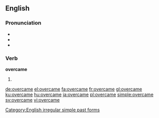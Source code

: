 ==English==

===Pronunciation===
* {{X-SAMPA|/'ov3kEm/}}
* {{IPA|/ɔvəɻˈkeɪm/}}
* {{rhymes|eɪm}}

===Verb===
'''overcame'''

# {{en-simple past of|overcome}}

[[Category:English irregular simple past forms]]

[[de:overcame]]
[[el:overcame]]
[[fa:overcame]]
[[fr:overcame]]
[[gl:overcame]]
[[ku:overcame]]
[[hu:overcame]]
[[ja:overcame]]
[[pl:overcame]]
[[simple:overcame]]
[[sv:overcame]]
[[vi:overcame]]